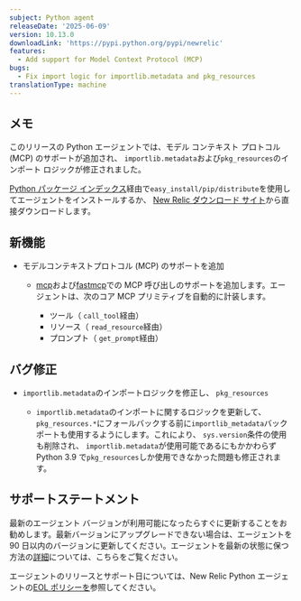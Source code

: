 ```yaml
---
subject: Python agent
releaseDate: '2025-06-09'
version: 10.13.0
downloadLink: 'https://pypi.python.org/pypi/newrelic'
features:
  - Add support for Model Context Protocol (MCP)
bugs:
  - Fix import logic for importlib.metadata and pkg_resources
translationType: machine
---
```


## メモ

このリリースの Python エージェントでは、モデル コンテキスト プロトコル (MCP) のサポートが追加され、 `importlib.metadata`および`pkg_resources`のインポート ロジックが修正されました。

[Python パッケージ インデックス](https://pypi.python.org/pypi/newrelic)経由で`easy_install/pip/distribute`を使用してエージェントをインストールするか、 [New Relic ダウンロード サイト](https://download.newrelic.com/python_agent/release)から直接ダウンロードします。

## 新機能

* モデルコンテキストプロトコル (MCP) のサポートを追加

  * [mcp](https://pypi.org/project/mcp/)および[fastmcp](https://pypi.org/project/fastmcp/)での MCP 呼び出しのサポートを追加します。エージェントは、次のコア MCP プリミティブを自動的に計装します。

    * ツール（ `call_tool`経由）
    * リソース（ `read_resource`経由）
    * プロンプト（ `get_prompt`経由）

## バグ修正

* `importlib.metadata`のインポートロジックを修正し、 `pkg_resources`

  * `importlib.metadata`のインポートに関するロジックを更新して、 `pkg_resources.*`にフォールバックする前に`importlib_metadata`バックポートも使用するようにします。これにより、 `sys.version`条件の使用も削除され、 `importlib.metadata`が使用可能であるにもかかわらず Python 3.9 で`pkg_resources`しか使用できなかった問題も修正されます。

## サポートステートメント

最新のエージェント バージョンが利用可能になったらすぐに更新することをお勧めします。最新バージョンにアップグレードできない場合は、エージェントを 90 日以内のバージョンに更新してください。エージェントを最新の状態に保つ方法の[詳細](/docs/new-relic-solutions/new-relic-one/install-configure/update-new-relic-agent/)については、こちらをご覧ください。

エージェントのリリースとサポート日については、New Relic Python エージェントの[EOL ポリシーを](/docs/apm/agents/python-agent/getting-started/python-agent-eol-policy/)参照してください。